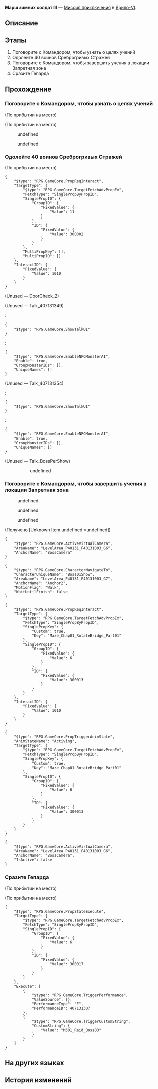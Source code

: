 {{Дополнить|Диалоги.}}
{{Миссия Инфобокс
|id              = 4071313
|Название        = 
|Изображение     = Миссия Освоения Марш зимних солдат III.png
|Тип             = Миссия приключения
|События         = 
|Глава           = 
|Условия         = 
|Персонажи       = Гепард; Командор; Первопроходец
|СтартЛокация    = [[Ярило-VI]] — [[Запретная зона Среброгривых Стражей]]
|Локации         = Запретная зона Среброгривых Стражей
|Предыдущая      = 
|Следующая       = 
|Награды         = 
}}
'''Марш зимних солдат III''' — [[Миссия приключения]] в [[Ярило-VI]].

==Описание==
{{Описание|<!--официальное описание из Перекрёстка судеб-->}}

==Этапы==
# Поговорите с Командором, чтобы узнать о целях учений
# Одолейте 40 воинов Среброгривых Стражей
# Поговорите с Командором, чтобы завершить учения в локации Запретная зона
# Сразите Гепарда

==Прохождение==
{{Дополнить}}


===Поговорите с Командором, чтобы узнать о целях учений===
{{Описание миссии|локация=Запретная зона Среброгривых Стражей|Вы снова принимаете участие в совместных учениях в Запретной зоне Среброгривых Стражей.<br />Поговорите с Командором, чтобы понять боевые задачи этих учений.}}
{{Диалог Начало}}
;(По прибытии на место)

;(По прибытии на место)
<!--Unknown TalkSentence: 407131301-->
<!--Unknown TalkSentence: 407131302-->
:{{Диалог}} undefined
:{{Диалог}} undefined
<!--Unknown TalkSentence: 407131304-->
<!--Unknown TalkSentence: 407131307-->
<!--Unknown TalkSentence: 407131308-->
<!--Unknown TalkSentence: 407131309-->
<!--Unknown TalkSentence: 407131310-->
{{Диалог Конец}}

===Одолейте 40 воинов Среброгривых Стражей===
{{Описание миссии|локация=Запретная зона Среброгривых Стражей|Вы снова принимаете участие в совместных учениях в Запретной зоне Среброгривых Стражей.<br />Теперь ваша цель - одолеть 40 воинов Среброгривых Стражей.}}
{{Диалог Начало}}
;(По прибытии на место)
<pre>{
	"$type": "RPG.GameCore.PropReqInteract",
	"TargetType": {
		"$type": "RPG.GameCore.TargetFetchAdvPropEx",
		"FetchType": "SinglePropByPropID",
		"SinglePropID": {
			"GroupID": {
				"FixedValue": {
					"Value": 11
				}
			},
			"ID": {
				"FixedValue": {
					"Value": 300002
				}
			}
		},
		"MultiPropKey": [],
		"MultiPropID": []
	},
	"InteractID": {
		"FixedValue": {
			"Value": 1010
		}
	}
}</pre>
<!--Unknown TalkSentence: 407131318-->
<!--Unknown TalkSentence: 407131319-->

;(Unused &mdash; DoorCheck_2)


;(Unused &mdash; Talk_407131349)
<!--Unknown TalkSentence: 407131350-->
:<!--Unknown TalkSentence: 407131351-->
:<!--Unknown TalkSentence: 407131352-->
:<pre>{
	"$type": "RPG.GameCore.ShowTalkUI"
}</pre>
:<pre>{
	"$type": "RPG.GameCore.EnableNPCMonsterAI",
	"Enable": true,
	"GroupMonsterIDs": [],
	"UniqueNames": []
}</pre>

;(Unused &mdash; Talk_407131354)
<!--Unknown TalkSentence: 407131355-->
:<!--Unknown TalkSentence: 407131356-->
:<!--Unknown TalkSentence: 407131357-->
:<pre>{
	"$type": "RPG.GameCore.ShowTalkUI"
}</pre>
:<pre>{
	"$type": "RPG.GameCore.EnableNPCMonsterAI",
	"Enable": true,
	"GroupMonsterIDs": [],
	"UniqueNames": []
}</pre>

;(Unused &mdash; Talk_BossPerShow)
<!--Unknown TalkSentence: 407131358-->
::{{Диалог|Стрелка}} undefined
:<!--Unknown TalkSentence: 407131360-->
:<!--Unknown TalkSentence: 407131361-->
:<!--Unknown TalkSentence: 407131362-->
:<!--Unknown TalkSentence: 407131363-->
:<!--Unknown TalkSentence: 407131364-->
:<!--Unknown TalkSentence: 407131365-->
{{Диалог Конец}}

===Поговорите с Командором, чтобы завершить учения в локации Запретная зона===
{{Описание миссии|локация=Запретная зона Среброгривых Стражей|Вы прошли ещё одно испытание в локации Запретная зона.<br />Поговорите с Командором и получите награду.}}
{{Диалог Начало}}
<!--Unknown TalkSentence: 407131327-->
<!--Unknown TalkSentence: 407131328-->
:{{Диалог}} undefined
:{{Диалог}} undefined
<!--Unknown TalkSentence: 407131330-->
:{{Диалог|Стрелка}} undefined
<!--Unknown TalkSentence: 407131334-->
<!--Unknown TalkSentence: 407131335-->
<!--Unknown TalkSentence: 407131336-->
;(Получено [Unknown Item undefined ×undefined])
<pre>{
	"$type": "RPG.GameCore.ActiveVirtualCamera",
	"AreaName": "LevelArea_P40131_F40131003_G6",
	"AnchorName": "BossCamera"
}</pre>
<pre>{
	"$type": "RPG.GameCore.CharacterNavigateTo",
	"CharacterUniqueName": "Boss01Show",
	"AreaName": "LevelArea_P40131_F40131003_G7",
	"AnchorName": "Anchor2",
	"MotionFlag": "Walk",
	"WaitUntilFinish": false
}</pre>
<pre>{
	"$type": "RPG.GameCore.PropReqInteract",
	"TargetType": {
		"$type": "RPG.GameCore.TargetFetchAdvPropEx",
		"FetchType": "SinglePropByPropID",
		"SinglePropKey": {
			"Custom": true,
			"Key": "Maze_Chap01_RotateBridge_Part01"
		},
		"SinglePropID": {
			"GroupID": {
				"FixedValue": {
					"Value": 6
				}
			},
			"ID": {
				"FixedValue": {
					"Value": 300013
				}
			}
		}
	},
	"InteractID": {
		"FixedValue": {
			"Value": 1010
		}
	}
}</pre>
<pre>{
	"$type": "RPG.GameCore.PropTriggerAnimState",
	"AnimStateName": "Activing",
	"TargetType": {
		"$type": "RPG.GameCore.TargetFetchAdvPropEx",
		"FetchType": "SinglePropByPropID",
		"SinglePropKey": {
			"Custom": true,
			"Key": "Maze_Chap01_RotateBridge_Part01"
		},
		"SinglePropID": {
			"GroupID": {
				"FixedValue": {
					"Value": 6
				}
			},
			"ID": {
				"FixedValue": {
					"Value": 300013
				}
			}
		}
	}
}</pre>
<!--Unknown TalkSentence: 407131320-->
<!--Unknown TalkSentence: 407131321-->
<!--Unknown TalkSentence: 407131322-->
<!--Unknown TalkSentence: 407131323-->
<!--Unknown TalkSentence: 407131324-->
<pre>{
	"$type": "RPG.GameCore.ActiveVirtualCamera",
	"AreaName": "LevelArea_P40131_F40131003_G6",
	"AnchorName": "BossCamera",
	"IsActive": false
}</pre>
{{Диалог Конец}}

===Сразите Гепарда===
{{Описание миссии|локация=Запретная зона Среброгривых Стражей|Вы снова принимаете участие в совместных учениях в Запретной зоне Среброгривых Стражей.<br />Гепард тоже участвует. Одолейте его, и эти учения будут окончены.}}
{{Диалог Начало}}
;(По прибытии на место)

;(По прибытии на место)
<pre>{
	"$type": "RPG.GameCore.PropStateExecute",
	"TargetType": {
		"$type": "RPG.GameCore.TargetFetchAdvPropEx",
		"FetchType": "SinglePropByPropID",
		"SinglePropID": {
			"GroupID": {
				"FixedValue": {
					"Value": 6
				}
			},
			"ID": {
				"FixedValue": {
					"Value": 300017
				}
			}
		}
	},
	"Execute": [
		{
			"$type": "RPG.GameCore.TriggerPerformance",
			"ValueSource": {},
			"PerformanceType": "E",
			"PerformanceID": 407131307
		},
		{
			"$type": "RPG.GameCore.TriggerCustomString",
			"CustomString": {
				"Value": "M301_Raid_Boss03"
			}
		}
	]
}</pre>
{{Диалог Конец}}

==На других языках==
{{На других языках
|en   = Winter Soldiers' March (III)
|zhs  = 冬兵进行曲•其三
|zht  = 冬兵進行曲•其三
|ja   = 冬兵進行曲・その3
|ko   = 겨울 병사 행진곡•3
|es   = Marcha de los soldados invernales III
|fr   = Marche des soldats de l'hiver (III)
|ru   = Марш зимних солдат III
|th   = ลำนำทหารเหมันต์ 3
|vi   = Khúc Quân Hành Băng Giá-3
|de   = Marsch der Wintersoldaten (Teil 3)
|id   = Mars Tentara Musim Dingin (3)
|pt   = Marcha dos Soldados Invernais (III)
}}

==История изменений==
{{История изменений|2.7}}
